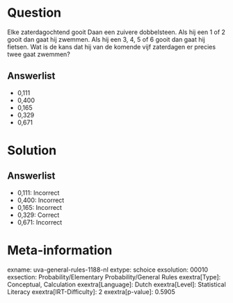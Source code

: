 Question
========

Elke zaterdagochtend gooit Daan een zuivere dobbelsteen. Als hij een 1
of 2 gooit dan gaat hij zwemmen. Als hij een 3, 4, 5 of 6 gooit dan gaat
hij fietsen. Wat is de kans dat hij van de komende vijf zaterdagen er
precies twee gaat zwemmen?

Answerlist
----------

* 0,111
* 0,400
* 0,165
* 0,329
* 0,671

Solution
========

Answerlist
----------

* 0,111: Incorrect
* 0,400: Incorrect
* 0,165: Incorrect
* 0,329: Correct
* 0,671: Incorrect

Meta-information
================
exname: uva-general-rules-1188-nl
extype: schoice
exsolution: 00010
exsection: Probability/Elementary Probability/General Rules 
exextra[Type]: Conceptual, Calculation
exextra[Language]: Dutch
exextra[Level]: Statistical Literacy
exextra[IRT-Difficulty]: 2
exextra[p-value]: 0.5905

